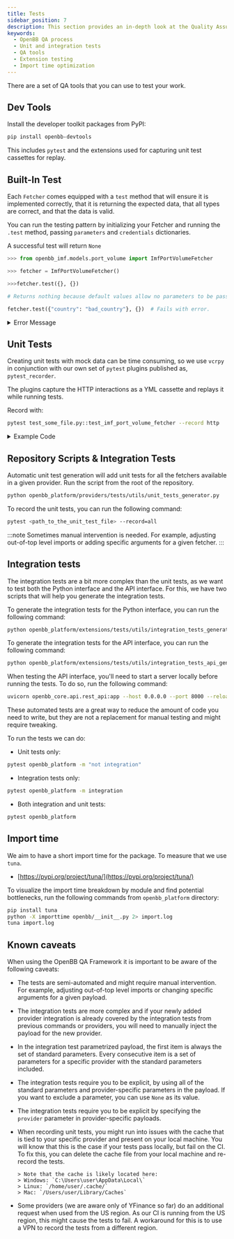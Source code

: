 ```yaml
---
title: Tests
sidebar_position: 7
description: This section provides an in-depth look at the Quality Assurance (QA) process in the Open Data Platform. It covers the use of QA tools for testing extensions, creation of unit and integration tests, and the importance of maintaining a short import time for the package.
keywords:
  - OpenBB QA process
  - Unit and integration tests
  - QA tools
  - Extension testing
  - Import time optimization
---
```



<HeadTitle title="Tests - Contributor Guidelines - Development | OpenBB Docs" />

There are a set of QA tools that you can use to test your work.

## Dev Tools

Install the developer toolkit packages from PyPI:

```sh
pip install openbb-devtools
```

This includes `pytest` and the extensions used for capturing unit test cassettes for replay.

## Built-In Test

Each `Fetcher` comes equipped with a `test` method that will ensure it is implemented correctly, that it is returning the expected data, that all types are correct, and that the data is valid.

You can run the testing pattern by initializing your Fetcher and running the `.test` method,
passing `parameters` and `credentials` dictionaries.

A successful test will return `None`

```python
>>> from openbb_imf.models.port_volume import ImfPortVolumeFetcher

>>> fetcher = ImfPortVolumeFetcher()

>>>fetcher.test({}, {})

# Returns nothing because default values allow no parameters to be passed, and credentials are not required.

fetcher.test({"country": "bad_country"}, {})  # Fails with error.
```

<details>
<summary mdxType="summary">Error Message</summary>

```python
---------------------------------------------------------------------------
ValueError                                Traceback (most recent call last)
Cell In[12], line 1
----> 1 fetcher.test({"country": "bad_country"}, {})

File ~/github/OpenBB/openbb_platform/core/openbb_core/provider/abstract/fetcher.py:141, in Fetcher.test(cls, params, credentials, **kwargs)
    138 # pylint: disable=import-outside-toplevel
    139 from pandas import DataFrame
--> 141 query = cls.transform_query(params=params)
    142 data = run_async(
    143     cls.extract_data, query=query, credentials=credentials, **kwargs
    144 )
    145 result = cls.transform_data(query=query, data=data, **kwargs)

File ~/github/OpenBB/openbb_platform/providers/imf/openbb_imf/models/port_volume.py:393, in ImfPortVolumeFetcher.transform_query(params)
    383     raise OpenBBError(
    384         ValueError(
    385             "start_date must be after 2019-01-01 for IMF Port Volume data."
    386         )
    387     )
    389 if country := params.pop("country", None):
    390     params["port_code"] = (
    391         params["port_code"]
    392         if params.get("port_code")
--> 393         else get_port_ids_by_country(country)
    394     )
    396 return ImfPortVolumeQueryParams(**params)

File ~/github/OpenBB/openbb_platform/providers/imf/openbb_imf/utils/port_watch_helpers.py:61, in get_port_ids_by_country(country_code)
     58     port_ids_by_country = json.load(file)
     60 if country_code.upper() not in port_ids_by_country:
---> 61     raise ValueError(
     62         f"Country code '{country_code}' is not supported by IMF Port Watch."
     63     )
     65 return port_ids_by_country.get(country_code.upper(), "")

ValueError: Country code 'bad_country' is not supported by IMF Port Watch.
```

</details>

## Unit Tests

Creating unit tests with mock data can be time consuming, so we use `vcrpy` in conjunction with our own set of `pytest` plugins published as, `pytest_recorder`.

The plugins capture the HTTP interactions as a YML cassette and replays it while running tests.

Record with:

```sh
pytest test_some_file.py::test_imf_port_volume_fetcher --record http
```

<details>
<summary mdxType="summary">Example Code</summary>

```python
"""IMF Fetcher Tests."""

from datetime import date

import pytest
from openbb_core.app.service.user_service import UserService
from openbb_imf.models.port_volume import ImfPortVolumeFetcher

test_credentials = UserService().default_user_settings.credentials.model_dump(
    mode="json"
)

@pytest.fixture(scope="module")
def vcr_config():
    """VCR configuration."""
    return {
        "filter_headers": [("User-Agent", None)],
    }

@pytest.mark.record_http
def test_imf_port_volume_fetcher(credentials=test_credentials):
    """Test the ImfPortVolume fetcher."""
    params = {
        "port_code": "port1201",
        "start_date": date(year=2023, month=1, day=1),
        "end_date": date(year=2023, month=1, day=31),
    }

    fetcher = ImfPortVolumeFetcher()
    result = fetcher.test(params, credentials)
    assert result is None
```

</details>

## Repository Scripts & Integration Tests

Automatic unit test generation will add unit tests for all the fetchers available in a given provider.
Run the script from the root of the repository.

```bash
python openbb_platform/providers/tests/utils/unit_tests_generator.py
```

To record the unit tests, you can run the following command:

```bash
pytest <path_to_the_unit_test_file> --record=all
```

:::note
Sometimes manual intervention is needed. For example, adjusting out-of-top level imports or adding specific arguments for a given fetcher.
:::

## Integration tests

The integration tests are a bit more complex than the unit tests, as we want to test both the Python interface and the API interface.
For this, we have two scripts that will help you generate the integration tests.

To generate the integration tests for the Python interface, you can run the following command:

```bash
python openbb_platform/extensions/tests/utils/integration_tests_generator.py
```

To generate the integration tests for the API interface, you can run the following command:

```bash
python openbb_platform/extensions/tests/utils/integration_tests_api_generator.py
```

When testing the API interface, you'll need to start a server locally before running the tests. To do so, run the following command:

```bash
uvicorn openbb_core.api.rest_api:app --host 0.0.0.0 --port 8000 --reload
```

These automated tests are a great way to reduce the amount of code you need to write,
but they are not a replacement for manual testing and might require tweaking.

To run the tests we can do:

- Unit tests only:

```bash
pytest openbb_platform -m "not integration"
```

- Integration tests only:

```bash
pytest openbb_platform -m integration
```

- Both integration and unit tests:

```bash
pytest openbb_platform
```

## Import time

We aim to have a short import time for the package. To measure that we use `tuna`.

- [https://pypi.org/project/tuna/](https://pypi.org/project/tuna/)

To visualize the import time breakdown by module and find potential bottlenecks, run the
following commands from `openbb_platform` directory:

```bash
pip install tuna
python -X importtime openbb/__init__.py 2> import.log
tuna import.log
```

## Known caveats

When using the OpenBB QA Framework it is important to be aware of the following caveats:

- The tests are semi-automated and might require manual intervention. For example, adjusting out-of-top level imports or changing specific arguments for a given payload.

- The integration tests are more complex and if your newly added provider integration is already covered by the
  integration tests from previous commands or providers, you will need to manually inject the payload for the new
  provider.

- In the integration test parametrized payload, the first item is always the set of standard parameters. Every
  consecutive item is a set of parameters for a specific provider with the standard parameters included.

- The integration tests require you to be explicit, by using all of the standard parameters and provider-specific
  parameters in the payload. If you want to exclude a parameter, you can use `None` as its value.

- The integration tests require you to be explicit by specifying the `provider` parameter in provider-specific
  payloads.

- When recording unit tests, you might run into issues with the cache that is tied to your specific provider and present
  on your local machine. You will know that this is the case if your tests pass locally, but fail on the CI. To fix this,
  you can delete the cache file from your local machine and re-record the tests.

      > Note that the cache is likely located here:
      > Windows: `C:\Users\user\AppData\Local\`
      > Linux: `/home/user/.cache/`
      > Mac: `/Users/user/Library/Caches`

- Some providers (we are aware only of YFinance so far) do an additional request when used from the US region. As our CI
  is running from the US region, this might cause the tests to fail. A workaround for this is to use a VPN to record the
  tests from a different region.
